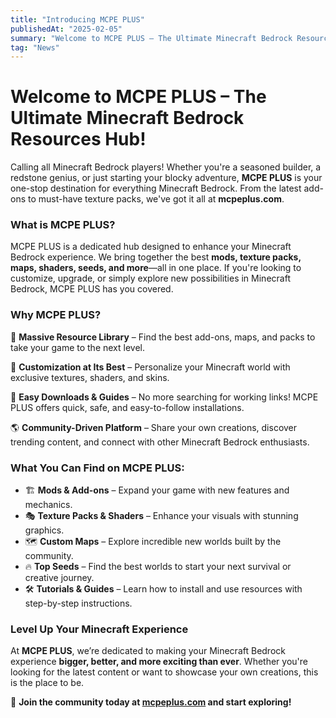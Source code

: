 ```yaml
---
title: "Introducing MCPE PLUS"
publishedAt: "2025-02-05"
summary: "Welcome to MCPE PLUS – The Ultimate Minecraft Bedrock Resources Hub!"
tag: "News"
---
```


# Welcome to MCPE PLUS – The Ultimate Minecraft Bedrock Resources Hub!

Calling all Minecraft Bedrock players! Whether you're a seasoned builder, a redstone genius, or just starting your blocky adventure, **MCPE PLUS** is your one-stop destination for everything Minecraft Bedrock. From the latest add-ons to must-have texture packs, we've got it all at **mcpeplus.com**.

### What is MCPE PLUS?

MCPE PLUS is a dedicated hub designed to enhance your Minecraft Bedrock experience. We bring together the best **mods, texture packs, maps, shaders, seeds, and more**—all in one place. If you're looking to customize, upgrade, or simply explore new possibilities in Minecraft Bedrock, MCPE PLUS has you covered.

### Why MCPE PLUS?

🚀 **Massive Resource Library** – Find the best add-ons, maps, and packs to take your game to the next level.

🎨 **Customization at Its Best** – Personalize your Minecraft world with exclusive textures, shaders, and skins.

🔧 **Easy Downloads & Guides** – No more searching for working links! MCPE PLUS offers quick, safe, and easy-to-follow installations.

🌎 **Community-Driven Platform** – Share your own creations, discover trending content, and connect with other Minecraft Bedrock enthusiasts.

### What You Can Find on MCPE PLUS:

- 🏗️ **Mods & Add-ons** – Expand your game with new features and mechanics.
- 🎭 **Texture Packs & Shaders** – Enhance your visuals with stunning graphics.
- 🗺️ **Custom Maps** – Explore incredible new worlds built by the community.
- 🔥 **Top Seeds** – Find the best worlds to start your next survival or creative journey.
- 🛠️ **Tutorials & Guides** – Learn how to install and use resources with step-by-step instructions.

### Level Up Your Minecraft Experience

At **MCPE PLUS**, we’re dedicated to making your Minecraft Bedrock experience **bigger, better, and more exciting than ever**. Whether you're looking for the latest content or want to showcase your own creations, this is the place to be.

🌟 **Join the community today at [mcpeplus.com](https://mcpeplus.com) and start exploring!**

